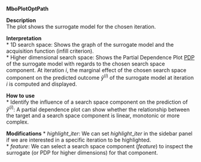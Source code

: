 **MboPlotOptPath**

**Description**    
 The plot shows the surrogate model for the chosen iteration.
 

**Interpretation**   
  * 1D search space: Shows the graph of the surrogate model and the acquisition function (infill criterion).  
  * Higher dimensional search space: Shows the Partial Dependence Plot [PDP](https://christophm.github.io/interpretable-ml-book/pdp.html) of the surrogate model with regards to the chosen search space component. At iteration $i$, the marginal effect of the chosen search space component on the predicted outcome $\hat y^{(i)}$ of the surrogate model at iteration $i$ is computed and displayed.

**How to use**  
  * Identify the influence of a search space component on the prediction of $\hat y^{(i)}$: A partial dependence plot can show whether the relationship between the target and a search space component is linear, monotonic or more complex.  
  
**Modifications**
  * $highlight\_iter$: We can set $highlight\_iter$ in the sidebar panel if we are interested in a specific iteration to be highlighted.  
  * $feature$: We can select a search space component ($feature$) to inspect the surrogate (or PDP for higher dimensions) for that component.


  

